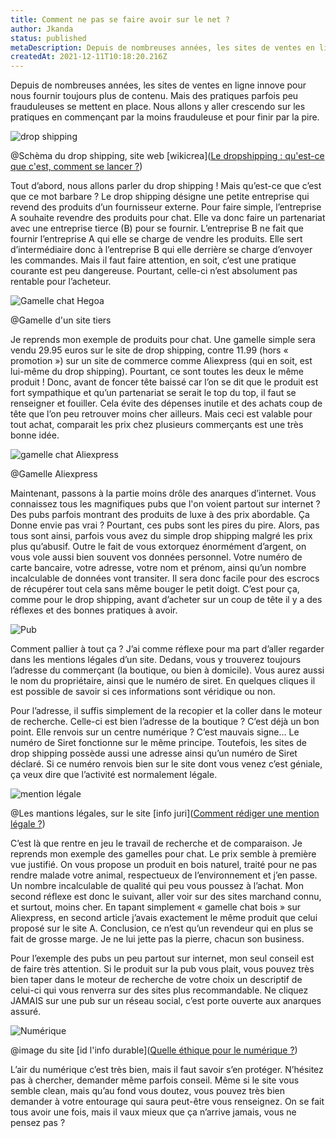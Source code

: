 ```yaml
---
title: Comment ne pas se faire avoir sur le net ?
author: Jkanda
status: published
metaDescription: Depuis de nombreuses années, les sites de ventes en ligne innove pour nous fournir toujours plus de contenu. Mais des pratiques parfois peu frauduleuses se mettent en place. Nous allons y aller crescendo sur les pratiques en commençant par la moins frauduleuse et pour finir par la pire. 
createdAt: 2021-12-11T10:18:20.216Z
---
```


Depuis de nombreuses années, les sites de ventes en ligne innove pour nous fournir toujours plus de contenu. Mais des pratiques parfois peu frauduleuses se mettent en place. Nous allons y aller crescendo sur les pratiques en commençant par la moins frauduleuse et pour finir par la pire. 

![drop shipping](https://s3.fr-par.scw.cloud/assets.blog.jkanda/Sch%C3%A9ma-dropshipping-520x239.png)

@Schèma du drop shipping, site web [wikicrea]([Le dropshipping : qu&#039;est-ce que c&#039;est, comment se lancer ?](https://www.creerentreprise.fr/dropshipping-definition-avantages-inconvenients/))

Tout d’abord, nous allons parler du drop shipping ! Mais qu’est-ce que c’est que ce mot barbare ? Le drop shipping désigne une petite entreprise qui revend des produits d’un fournisseur externe. Pour faire simple, l’entreprise A souhaite revendre des produits pour chat. Elle va donc faire un partenariat avec une entreprise tierce (B) pour se fournir. L’entreprise B ne fait que fournir l’entreprise A qui elle se charge de vendre les produits. Elle sert d’intermédiaire donc à l’entreprise B qui elle derrière se charge d’envoyer les commandes. Mais il faut faire attention, en soit, c’est une pratique courante est peu dangereuse. Pourtant, celle-ci n’est absolument pas rentable pour l’acheteur. 

![Gamelle chat Hegoa](https://s3.fr-par.scw.cloud/assets.blog.jkanda/gamelle_chat_site_web.PNG)

@Gamelle d'un site tiers

Je reprends mon exemple de produits pour chat. Une gamelle simple sera vendu 29.95 euros sur le site de drop shipping, contre 11.99 (hors « promotion ») sur un site de commerce comme Aliexpress (qui en soit, est lui-même du drop shipping). Pourtant, ce sont toutes les deux le même produit ! Donc, avant de foncer tête baissé car l’on se dit que le produit est fort sympathique et qu’un partenariat se serait le top du top, il faut se renseigner et fouiller. Cela évite des dépenses inutile et des achats coup de tête que l’on peu retrouver moins cher ailleurs. Mais ceci est valable pour tout achat, comparait les prix chez plusieurs commerçants est une très bonne idée. 

![gamelle chat Aliexpress](https://s3.fr-par.scw.cloud/assets.blog.jkanda/gamelle_chat_aliexpress.PNG)

@Gamelle Aliexpress

Maintenant, passons à la partie moins drôle des anarques d’internet. Vous connaissez tous les magnifiques pubs que l'on voient partout sur internet ? Des pubs parfois montrant des produits de luxe à des prix abordable. Ça Donne envie pas vrai ? Pourtant, ces pubs sont les pires du pire. Alors, pas tous sont ainsi, parfois vous avez du simple drop shipping malgré les prix plus qu’abusif. Outre le fait de vous extorquez énormément d’argent, on vous vole aussi bien souvent vos données personnel. Votre numéro de carte bancaire, votre adresse, votre nom et prénom, ainsi qu’un nombre incalculable de données vont transiter. Il sera donc facile pour des escrocs de récupérer tout cela sans même bouger le petit doigt. C’est pour ça, comme pour le drop shipping, avant d’acheter sur un coup de tête il y a des réflexes et des bonnes pratiques à avoir. 

![Pub](https://s3.fr-par.scw.cloud/assets.blog.jkanda/t%C3%A9l%C3%A9chargement.jfif)

Comment pallier à tout ça ? J’ai comme réflexe pour ma part d’aller regarder dans les mentions légales d’un site. Dedans, vous y trouverez toujours l’adresse du commerçant (la boutique, ou bien à domicile). Vous aurez aussi le nom du propriétaire, ainsi que le numéro de siret. En quelques cliques il est possible de savoir si ces informations sont véridique ou non. 

Pour l’adresse, il suffis simplement de la recopier et la coller dans le moteur de recherche. Celle-ci est bien l’adresse de la boutique ? C’est déjà un bon point. Elle renvois sur un centre numérique ? C’est mauvais signe…
Le numéro de Siret fonctionne sur le même principe. Toutefois, les sites de drop shipping possède aussi une adresse ainsi qu’un numéro de Siret déclaré. Si ce numéro renvois bien sur le site dont vous venez c’est géniale, ça veux dire que l’activité est normalement légale. 

![mention légale](https://s3.fr-par.scw.cloud/assets.blog.jkanda/Mod%C3%A8le-de-mentions-l%C3%A9gales.jpg)

@Les mantions légales, sur le site [info juri]([Comment rédiger une mention légale ?](https://www.info-juri.fr/modele-mentions-legales/))

C’est là que rentre en jeu le travail de recherche et de comparaison. Je reprends mon exemple des gamelles pour chat. Le prix semble à première vue justifié. On vous propose un produit en bois naturel, traité pour ne pas rendre malade votre animal, respectueux de l’environnement et j’en passe. Un nombre incalculable de qualité qui peu vous poussez à l’achat. Mon second réflexe est donc le suivant, aller voir sur des sites marchand connu, et surtout, moins cher. En tapant simplement « gamelle chat bois » sur Aliexpress, en second article j’avais exactement le même produit que celui proposé sur le site A. Conclusion, ce n’est qu’un revendeur qui en plus se fait de grosse marge. Je ne lui jette pas la pierre, chacun son business. 

Pour l’exemple des pubs un peu partout sur internet, mon seul conseil est de faire très attention. Si le produit sur la pub vous plait, vous pouvez très bien taper dans le moteur de recherche de votre choix un descriptif de celui-ci qui vous renverra sur des sites plus recommandable. Ne cliquez JAMAIS sur une pub sur un réseau social, c’est porte ouverte aux anarques assuré. 

![Numérique](https://s3.fr-par.scw.cloud/assets.blog.jkanda/Num%C3%A9rique%20%28c%29De%20whiteMocca%20shutterstock_684250984.jpg)

@image du site [id l'info durable]([Quelle éthique pour le numérique ?](https://www.linfodurable.fr/technomedias/quelle-ethique-pour-le-numerique-4104))

L’air du numérique c’est très bien, mais il faut savoir s’en protéger. N’hésitez pas à chercher, demander même parfois conseil. Même si le site vous semble clean, mais qu’au fond vous doutez, vous pouvez très bien demander à votre entourage qui saura peut-être vous renseignez. On se fait tous avoir une fois, mais il vaux mieux que ça n’arrive jamais, vous ne pensez pas ? 